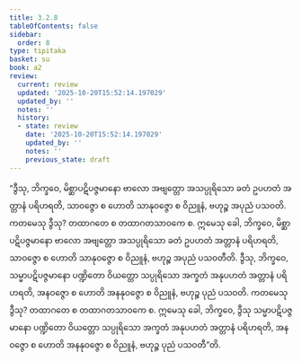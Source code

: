 ```yaml
---
title: 3.2.8
tableOfContents: false
sidebar:
  order: 8
type: tipitaka
basket: su
book: a2
review:
  current: review
  updated: '2025-10-20T15:52:14.197029'
  updated_by: ''
  notes: ''
  history:
  - state: review
    date: '2025-10-20T15:52:14.197029'
    updated_by: ''
    notes: ''
    previous_state: draft
---
```



<DynamicBreadcrumb />


<ReviewStatus review={frontmatter.review} showDetails={true} />

<HypothesisAnnotation frontmatter={frontmatter} />

<Division number="138" book="a2" e="ch" v="15" p="89">

<Paragraph number="227" book="a2">
“ဒွီသု, ဘိက္ခဝေ, မိစ္ဆာပဋိပဇ္ဇမာနော ဗာလော အဗျတ္တော အသပ္ပုရိသော ခတံ ဥပဟတံ အတ္တာနံ ပရိဟရတိ, သာဝဇ္ဇော စ ဟောတိ သာနုဝဇ္ဇော စ ဝိညူနံ, ဗဟုဉ္စ အပုညံ ပသဝတိ. ကတမေသု ဒွီသု? တထာဂတေ စ တထာဂတသာဝကေ စ. ဣမေသု ခေါ, ဘိက္ခဝေ, မိစ္ဆာပဋိပဇ္ဇမာနော ဗာလော အဗျတ္တော အသပ္ပုရိသော ခတံ ဥပဟတံ အတ္တာနံ ပရိဟရတိ, သာဝဇ္ဇော စ ဟောတိ သာနုဝဇ္ဇော စ ဝိညူနံ, ဗဟုဉ္စ အပုညံ ပသဝတီတိ.
</Paragraph>

<Paragraph number="228" book="a2">
ဒွီသု, ဘိက္ခဝေ, သမ္မာပဋိပဇ္ဇမာနော ပဏ္ဍိတော ဝိယတ္တော သပ္ပုရိသော အက္ခတံ အနုပဟတံ အတ္တာနံ ပရိဟရတိ, အနဝဇ္ဇော စ ဟောတိ အနနုဝဇ္ဇော စ ဝိညူနံ, ဗဟုဉ္စ ပုညံ ပသဝတိ. ကတမေသု ဒွီသု? တထာဂတေ စ တထာဂတသာဝကေ စ. ဣမေသု ခေါ, ဘိက္ခဝေ, ဒွီသု သမ္မာပဋိပဇ္ဇမာနော ပဏ္ဍိတော ဝိယတ္တော သပ္ပုရိသော အက္ခတံ အနုပဟတံ အတ္တာနံ ပရိဟရတိ, အနဝဇ္ဇော စ ဟောတိ အနနုဝဇ္ဇော စ ဝိညူနံ, ဗဟုဉ္စ ပုညံ ပသဝတီ”တိ.
</Paragraph>
</Division>